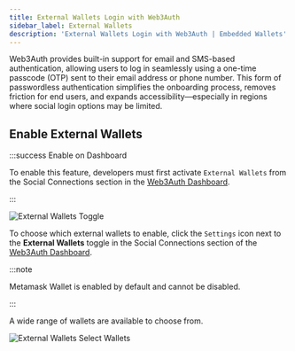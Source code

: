 ```yaml
---
title: External Wallets Login with Web3Auth
sidebar_label: External Wallets
description: 'External Wallets Login with Web3Auth | Embedded Wallets'
---
```



Web3Auth provides built-in support for email and SMS-based authentication, allowing users to log in seamlessly using a one-time passcode (OTP) sent to their email address or phone number. This form of passwordless authentication simplifies the onboarding process, removes friction for end users, and expands accessibility—especially in regions where social login options may be limited.

## Enable External Wallets

:::success Enable on Dashboard

To enable this feature, developers must first activate `External Wallets` from the Social Connections section in the [Web3Auth Dashboard](https://dashboard.web3auth.io).

:::

<div style={{ display: 'flex', margin: '20px 0' }}>
  <img
    src={ExternalWalletsToggle}
    alt="External Wallets Toggle"
    style={{
      maxWidth: '600px',
      borderRadius: '8px',
      boxShadow: '0 2px 6px rgba(0, 0, 0, 0.1)',
    }}
  />
</div>

To choose which external wallets to enable, click the `Settings` icon next to the **External Wallets** toggle in the Social Connections section of the [Web3Auth Dashboard](https://dashboard.web3auth.io).

:::note

Metamask Wallet is enabled by default and cannot be disabled.

:::

A wide range of wallets are available to choose from.

<div style={{ display: 'flex', margin: '20px 0' }}>
  <img
    src={ExternalWalletsSelectWallets}
    style={{ alignSelf: 'center', maxWidth: '100%' }}
    alt="External Wallets Select Wallets"
  />
</div>
